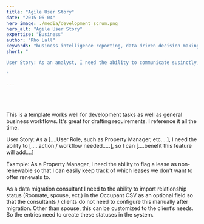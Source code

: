 ```yaml
---
title: "Agile User Story"
date: "2015-06-04"
hero_image: ./media/development_scrum.png
hero_alt: "Agile User Story"
expertise: "Business"
author: "Rho Lall"
keywords: "business intelligence reporting, data driven decision making, data driven marketing, data driven decisions, using data to make decisions"
short: "

User Story: As an analyst, I need the ability to communicate susinctly, so I can translate business needs into technical requirements.

"

---
```

<br/>
<br/>

This is a template works well for development tasks as well as general business workflows. It's great for drafting requirements. I reference it all the time.
<br/>

User Story: As a [....User Role, such as Property Manager, etc....], I need the ability to [.....action / workflow needed.....], so I can [....benefit this feature will add....]
<br/>

Example: As a Property Manager, I need the ability to flag a lease as non-renewable so that I can easily keep track of which leases we don't want to offer renewals to.
<br/>

As a data migration consultant I need to the ability to import relationship status (Roomate, spouse, ect.) in the Occupant CSV as an optional field so that the consultants / clients do not need to configure this manually after migration. Other than spouse, this can be customized to the client’s needs. So the entries need to create these statuses in the system.
<br/>

